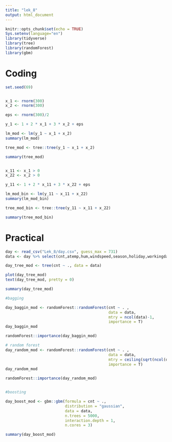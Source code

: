 ```yaml
---
title: "lek_8"
output: html_document
---
```


```r
knitr::opts_chunk$set(echo = TRUE)
Sys.setenv(language="en")
library(tidyverse)
library(tree)
library(randomForest)
library(gbm)
```

# Coding

```r

set.seed(69)


x_1 <- rnorm(300)
x_2 <- rnorm(300)

eps <- rnorm(300)/2

y_1 <- 1 + 2 * x_1 + 3 * x_2 + eps

lm_mod <- lm(y_1 ~ x_1 + x_2)
summary(lm_mod)

tree_mod <- tree::tree(y_1 ~ x_1 + x_2)

summary(tree_mod)


x_11 <- x_1 > 0
x_22 <- x_2 > 0

y_11 <- 1 + 2 * x_11 + 3 * x_22 + eps

lm_mod_bin <- lm(y_11 ~ x_11 + x_22)
summary(lm_mod_bin)

tree_mod_bin <- tree::tree(y_11 ~ x_11 + x_22)

summary(tree_mod_bin)

```


# Practical

```r

day <- read_csv("Lek_8/day.csv", guess_max = 731)
data <- day %>% select(cnt,atemp,hum,windspeed,season,holiday,workingday,weathersit)

day_tree_mod <- tree(cnt ~ ., data = data)

plot(day_tree_mod)
text(day_tree_mod, pretty = 0)

summary(day_tree_mod)

#bagging

day_baggin_mod <- randomForest::randomForest(cnt ~ . , 
                                             data = data, 
                                             mtry = ncol(data)-1,
                                             importance = T)
day_baggin_mod

randomForest::importance(day_baggin_mod)

# random forest
day_random_mod <- randomForest::randomForest(cnt ~ . ,
                                             data = data,
                                             mtry = ceiling(sqrt(ncol(data)-1)),
                                             importance = T)
day_random_mod

randomForest::importance(day_random_mod)


#boosting

day_boost_mod <- gbm::gbm(formula = cnt ~ .,
                          distribution = "gaussian",
                          data = data,
                          n.trees = 5000,
                          interaction.depth = 1,
                          n.cores = 3)

summary(day_boost_mod)

```


